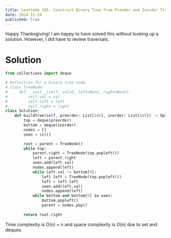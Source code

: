 ---
title: LeetCode 105. Construct Binary Tree from Preoder and Inorder Traversal
date: 2024-11-28
published: true
---

Happy Thanksgiving! I am happy to have solved this without looking up a solution. However, I did have to review traversals.

# Solution
```python
from collections import deque

# Definition for a binary tree node.
# class TreeNode:
#     def __init__(self, val=0, left=None, right=None):
#         self.val = val
#         self.left = left
#         self.right = right
class Solution:
    def buildTree(self, preorder: List[int], inorder: List[int]) -> Optional[TreeNode]:
        top = deque(preorder)
        bottom = deque(inorder)
        nodes = []
        seen = set()

        root = parent = TreeNode()
        while top:
            parent.right = TreeNode(top.popleft())
            left = parent.right
            seen.add(left.val)
            nodes.append(left)
            while left.val != bottom[0]:
                left.left = TreeNode(top.popleft())
                left = left.left
                seen.add(left.val)
                nodes.append(left)
            while bottom and bottom[0] in seen:
                bottom.popleft()
                parent = nodes.pop()
            
        return root.right
```
Time complexity is O(n) = n and space complexity is O(n) due to set and deques.
